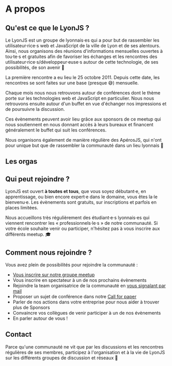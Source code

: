 
<LyonJSHead title="LyonJS | À propos" />

<main>

# A propos

## Qu'est ce que le LyonJS ?

Le LyonJS est un groupe de lyonnais·es qui a pour but de rassembler les utilisateur·rice·s web et JavaScript
de la ville de Lyon et de ses alentours. Ainsi, nous organisons des réunions d'informations mensuelles
ouvertes à tou·te·s et gratuites afin de favoriser les échanges et les rencontres des
utilisateur·rice·s/développeur·euse·s autour de cette technologie, de ses possibilités, de son avenir 🦁

La première rencontre a eu lieu le 25 octobre 2011. Depuis cette date, les rencontres se sont faites sur une
base (presque 😅) mensuelle.

Chaque mois nous nous retrouvons autour de conférences dont le thème porte sur les technologies web et
JavaScript en particulier. Nous nous retrouvons ensuite autour d'un buffet en vue d'échanger nos
impressions et de poursuivre la discussion.

Ces évènements peuvent avoir lieu grâce aux sponsors de ce meetup qui nous soutiennent en nous donnant accès à
leurs bureaux et financent généralement le buffet qui suit les conférences.

Nous organisons également de manière régulière des ApérosJS, qui n'ont pour unique but que de rassembler
la communauté dans un lieu lyonnais 🍻

## Les orgas

<Orgas />

## Qui peut rejoindre ?

LyonJS est ouvert **à toutes et tous**, que vous soyez débutant·e, en apprentissage, ou bien
encore expert·e dans le domaine, vous êtes la·le bienvenu·e. Les évènements sont gratuits, sur inscriptions et
parfois en places limitées.

Nous accueillons très régulièrement des étudiant·e·s lyonnais·es qui viennent rencontrer les «
professionnels·le·s » de notre communauté. Si votre école souhaite venir ou participer, n'hésitez pas à
vous inscrire aux différents meetup. 🎓

## Comment nous rejoindre ?

Vous avez plein de possibilités pour rejoindre la communauté :

- [Vous inscrire sur notre groupe meetup](https://www.meetup.com/fr-FR/LyonJS/)
- Vous inscrire en spectateur à un de nos prochains évènements
- Rejoindre la team organisatrice de la communauté en [vous signalant par mail](mailto:contact@lyonjs.org)
- Proposer un sujet de conférence dans notre [Call for paper](https://bit.ly/lyonjs-cfp)
- Parler de nos actions dans votre entreprise pour nous aider à trouver plus de Sponsors
- Convaincre vos collègues de venir participer à un de nos évènements
- En parler autour de vous !

## Contact

Parce qu'une communauté ne vit que par les discussions et les rencontres régulières de ses membres,
participez à l'organisation et à la vie de LyonJS sur les différents groupes de discussion et réseaux 💌

<Socials />

</main>
